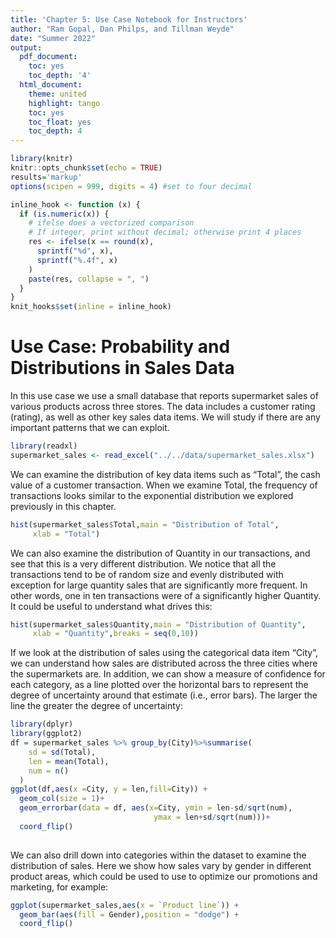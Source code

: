 ```yaml
---
title: 'Chapter 5: Use Case Notebook for Instructors'
author: "Ram Gopal, Dan Philps, and Tillman Weyde"
date: "Summer 2022"
output:
  pdf_document:
    toc: yes
    toc_depth: '4'
  html_document:
    theme: united
    highlight: tango
    toc: yes
    toc_float: yes
    toc_depth: 4
---
```


```r
library(knitr)
knitr::opts_chunk$set(echo = TRUE)
results='markup' 
options(scipen = 999, digits = 4) #set to four decimal 

inline_hook <- function (x) {
  if (is.numeric(x)) {
    # ifelse does a vectorized comparison
    # If integer, print without decimal; otherwise print 4 places
    res <- ifelse(x == round(x),
      sprintf("%d", x),
      sprintf("%.4f", x)
    )
    paste(res, collapse = ", ")
  }
}
knit_hooks$set(inline = inline_hook)

```

# Use Case: Probability and Distributions in Sales Data 

In this use case we use a small database that reports supermarket sales of various products across three stores. The data includes a customer rating (rating), as well as other key sales data items. We will study if there are any important patterns that we can exploit. 

```r
library(readxl)
supermarket_sales <- read_excel("../../data/supermarket_sales.xlsx")
```

We can examine the distribution of key data items such as “Total”, the cash value of a customer transaction. When we examine Total, the frequency of transactions looks similar to the exponential distribution we explored previously in this chapter. 

```r
hist(supermarket_sales$Total,main = "Distribution of Total",
     xlab = "Total")
```

We can also examine the distribution of Quantity in our transactions, and see that this is a very different distribution. We notice that all the transactions tend to be of random size and evenly distributed with exception for large quantity sales that are significantly more frequent. In other words, one in ten transactions were of a significantly higher Quantity. It could be useful to understand what drives this: 


```r
hist(supermarket_sales$Quantity,main = "Distribution of Quantity",
     xlab = "Quantity",breaks = seq(0,10))
```

If we look at the distribution of sales using the categorical data item “City”, we can understand how sales are distributed across the three cities where the supermarkets are. In addition, we can show a measure of confidence for each category, as a line plotted over the horizontal bars to represent the degree of uncertainty around that estimate (i.e., error bars). The larger the line the greater the degree of uncertainty: 

```r
library(dplyr)
library(ggplot2)
df = supermarket_sales %>% group_by(City)%>%summarise(
    sd = sd(Total),
    len = mean(Total),
    num = n()
  )
ggplot(df,aes(x =City, y = len,fill=City)) + 
  geom_col(size = 1)+ 
  geom_errorbar(data = df, aes(x=City, ymin = len-sd/sqrt(num),
                                ymax = len+sd/sqrt(num)))+
  coord_flip()
         
```
We can also drill down into categories within the dataset to examine the distribution of sales. Here we show how sales vary by gender in different product areas, which could be used to use to optimize our promotions and marketing, for example: 

```r
ggplot(supermarket_sales,aes(x = `Product line`)) + 
  geom_bar(aes(fill = Gender),position = "dodge") + 
  coord_flip()
```


















